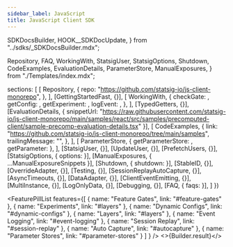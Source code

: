 ```yaml
---
sidebar_label: JavaScript
title: JavaScript Client SDK
---
```


  SDKDocsBuilder,
  HOOK__SDKDocUpdate,
} from "../sdks/_SDKDocsBuilder.mdx";


  Repository,
  FAQ,
  WorkingWith,
  StatsigUser,
  StatsigOptions,
  Shutdown,
  CodeExamples,
  EvaluationDetails,
  ParameterStore,
  ManualExposures,
} from "./Templates/index.mdx";














  sections: [
    [
      Repository,
      {
        repo: "https://github.com/statsig-io/js-client-monorepo",
      },
    ],
    [GettingStartedFast, {}],
    [
      WorkingWith,
      {
        checkGate: <CheckGate />,
        getConfig: <GetConfig />,
        getExperiment: <GetExperiment />,
        logEvent: <LogEvent />,
      },
    ],
    [TypedGetters, {}],
    [EvaluationDetails, { snippetUrl: "https://raw.githubusercontent.com/statsig-io/js-client-monorepo/main/samples/react/src/samples/precomputed-client/sample-precomp-evaluation-details.tsx" }],
    [
      CodeExamples,
      {
        link: "https://github.com/statsig-io/js-client-monorepo/tree/main/samples",
        trailingMessage: "",
      },
    ],
    [
      ParameterStore,
      { getParameterStore: <GetParameterStore />, getParameter: <GetParameter /> },
    ],
    [StatsigUser, {}],
    [UpdateUser, {}],
    [PrefetchUsers, {}],
    [StatsigOptions, { options: <Options /> }],
    [ManualExposures, { ...ManualExposureSnippets }],
    [Shutdown, { shutdown: <ShutdownSnippet /> }],
    [StableID, {}],
    [OverrideAdapter, {}],
    [Testing, {}],
    [SessionReplayAutoCapture, {}],
    [AsyncTimeouts, {}],
    [DataAdapter, {}],
    [ClientEventEmitting, {}],
    [MultiInstance, {}],
    [LogOnlyData, {}],
    [Debugging, {}],
    [FAQ, { faqs: <MoreFAQs /> }],
  ]
})


<FeaturePillList
    features={[
      { name: "Feature Gates", link: "#feature-gates" },
      { name: "Experiments", link: "#layers" },
      { name: "Dynamic Configs", link: "#dynamic-configs" },
      { name: "Layers", link: "#layers" },
      { name: "Event Logging", link: "#event-logging" },
      { name: "Session Replay", link: "#session-replay" },
      { name: "Auto Capture", link: "#autocapture" },
      { name: "Parameter Stores", link: "#parameter-stores" }
    ]
  }
/>
<>{Builder.result}</>
